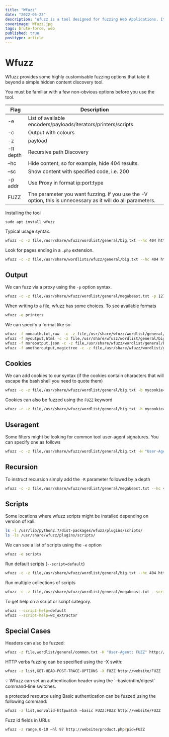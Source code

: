 ```yaml
---
title: "Wfuzz"
date: "2022-05-22"
description: "Wfuzz is a tool designed for fuzzing Web Applications. It can be used for finding direct objects not referenced within a website such as files and folders, it allows any HTTP request filed to be injected such as parameters, authentication, forms and headers. It is modular and extendable by plugins and can check for different kinds of injections such as SQL, XSS and LDAP."
coverimage: Wfuzz.jpg
tags: brute-force, web
published: true
posttype: article
---
```

# Wfuzz

Wfuzz provides some highly customisable fuzzing options that take it beyond a simple hidden content discovery tool.

You must be familiar with a few non-obvious options before you use the tool.

| Flag | Description |
| --- | --- |
| -e | List of available encoders/payloads/iterators/printers/scripts |
| -c | Output with colours |
| -z | payload |
| -R depth | Recursive path Discovery |
| –hc | Hide content, so for example, hide 404 results. |
| –sc | Show content with specified code, i.e. 200 |
| -p addr | Use Proxy in format ip:port:type |
| FUZZ | The parameter you want fuzzing. If you use the -V option, this is unnecessary as it will do all parameters. |

Installing the tool
```
sudo apt install wfuzz
```

Typical usage syntax.

```bash
wfuzz -c -z file,/usr/share/wfuzz/wordlist/general/big.txt --hc 404 http://website/FUZZ
```

Look for pages ending in a `.php` extension.

```bash
wfuzz -c -z file,/usr/share/wordlists/wfuzz/general/big.txt --hc 404 http://website/FUZZ.php
```

## Output

We can fuzz via a proxy using the `-p` option syntax.

```bash
wfuzz -c -z file,/usr/share/wfuzz/wordlist/general/megabeast.txt -p 127.0.0.1:8080 http://website/FUZZ
```

When writing to a file, wfuzz has some choices. To see available formats

```bash
wfuzz -e printers
```

We can specify a format like so

```bash
wfuzz -f nonauth.txt,raw  -c -z file,/usr/share/wfuzz/wordlist/general/big.txt http://website/FUZZ
wfuzz -f myoutput,html -c -z file,/usr/share/wfuzz/wordlist/general/big.txt http://website/FUZZ
wfuzz -f moreoutput,json -c -z file,/usr/share/wfuzz/wordlist/general/big.txt http://website/FUZZ
wfuzz -f anotheroutput,magictree -c -z file,/usr/share/wfuzz/wordlist/general/big.txt http://website/FUZZ
```

## Cookies

We can add cookies to our syntax (if the cookies contain characters that will escape the bash shell you need to quote them)

```bash
wfuzz -c -z file,/usr/share/wfuzz/wordlist/general/big.txt -b mycookie=true -b secondcookies=joiQXV0aFNlcnZlciIsImp http://website/FUZZ
```

Cookies can also be fuzzed using the `FUZZ` keyword

```bash
wfuzz -c -z file,/usr/share/wfuzz/wordlist/general/big.txt -b mycookie=FUZZ http://website/FUZZ
```

## Useragent

Some filters might be looking for common tool user-agent signatures. You can specify one as follows

```bash
wfuzz -c -z file,/usr/share/wfuzz/wordlist/general/big.txt -H "User-Agent: evilbrowser" http://website/FUZZ
```

## Recursion

To instruct recursion simply add the `-R` parameter followed by a depth

```bash
wfuzz -c -z file,/usr/share/wfuzz/wordlist/general/megabeast.txt --hc 404 -R1 https://pentesting.optasense.com/FUZZ
```

## Scripts

Some locations where wfuzz scripts might be installed depending on version of kali.

```bash
ls -l /usr/lib/python2.7/dist-packages/wfuzz/plugins/scripts/
ls -ls /usr/share/wfuzz/plugins/scripts/
```

We can see a list of scripts using the `-e` option

```bash
wfuzz -e scripts
```

Run default scripts (`--script=default`)

```bash
wfuzz -c -z file,/usr/share/wfuzz/wordlist/general/big.txt --hc 404 http://website/FUZZ
```

Run multiple collections of scripts

```bash
wfuzz -c -z file,/usr/share/wfuzz/wordlist/general/megabeast.txt --script=active,default,discovery --hc 404  http://website/FUZZ
```

To get help on a script or script category.

```bash
wfuzz --script-help=default
wfuzz --script-help=wc_extractor
```

## Special Cases

Headers can also be fuzzed:

```bash
wfuzz -z file,wordlist/general/common.txt -H "User-Agent: FUZZ" http://website/FUZZ
```

HTTP verbs fuzzing can be specified using the -X swith:

```bash
wfuzz -z list,GET-HEAD-POST-TRACE-OPTIONS -X FUZZ http://website/FUZZ
```

<aside>
💡 Wfuzz can set an authentication header using the `–basic/ntlm/digest` command-line switches.

</aside>

a protected resource using Basic authentication can be fuzzed using the following command:

```bash
wfuzz -z list,nonvalid-httpwatch –basic FUZZ:FUZZ http://website/FUZZ
```

Fuzz id fields in URLs

```bash
wfuzz -z range,0-10 –hl 97 http://website/product.php?pid=FUZZ
```